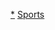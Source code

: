 {{portal|歐洲|體育運動}}
{{Year by category
| m = 1
| c = 9
| d = 5
| y = 9
| cat = 歐洲體育
| sortkey = 歐洲體育
| in = 
| parent = 各年份歐洲體育
| subcat = 1959年歐洲
}}
[[Category:1959年體育|*]]
[[Category:1959年歐洲|Sports]]